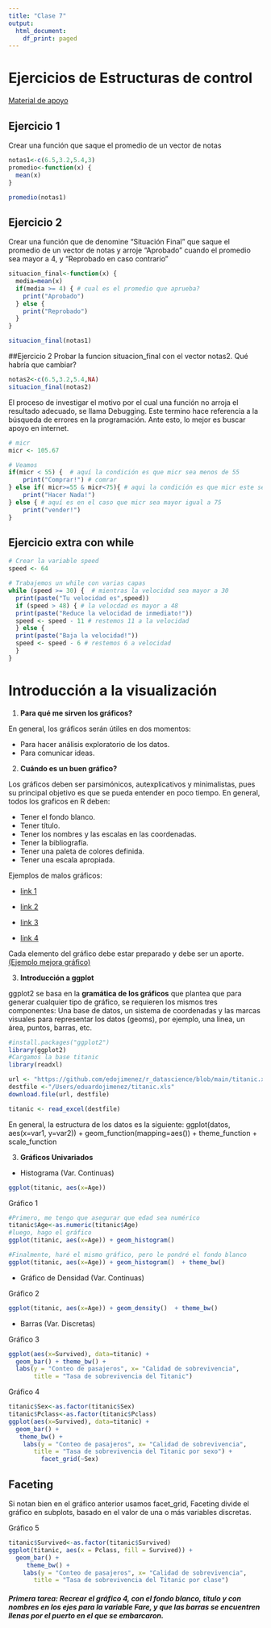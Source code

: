 ```yaml
---
title: "Clase 7"
output:
  html_document:
    df_print: paged
---
```


# Ejercicios de Estructuras de control

[Material de apoyo](https://rsanchezs.gitbooks.io/ciencia-de-datos-con-r/estructuras_control/iterativas/estructuras_iterativas.html)

## Ejercicio 1 
Crear una función que saque el promedio de un vector de notas 
```r
notas1<-c(6.5,3.2,5.4,3)
promedio<-function(x) {
  mean(x)
}

promedio(notas1)
```

## Ejercicio 2
Crear una función que de denomine "Situación Final" que saque el promedio de un vector de notas y arroje "Aprobado" cuando el promedio sea mayor a 4, y "Reprobado en caso contrario"
```r

situacion_final<-function(x) {
  media=mean(x)
  if(media >= 4) { # cual es el promedio que aprueba?
    print("Aprobado")
  } else {
    print("Reprobado")
  }
}

situacion_final(notas1)
```


##Ejercicio 2
Probar la funcion situacion_final con el vector notas2. Qué habría que cambiar?
```r
notas2<-c(6.5,3.2,5.4,NA)
situacion_final(notas2)
```
El proceso de investigar el motivo por el cual una función no arroja el resultado adecuado, se llama Debugging. Este termino hace referencia a la  búsqueda de errores en la programación. Ante esto, lo mejor es buscar apoyo en internet. 


```r
# micr
micr <- 105.67

# Veamos 
if(micr < 55) {  # aquí la condición es que micr sea menos de 55
    print("Comprar!") # comrar
} else if( micr>=55 & micr<75){ # aqui la condición es que micr este sea 55 o mas, o menos de 75
    print("Hacer Nada!")
} else { # aquí es en el caso que micr sea mayor igual a 75
    print("vender!")
}
```

## Ejercicio extra con while

```r
# Crear la variable speed
speed <- 64

# Trabajemos un while con varias capas
while (speed >= 30) {  # mientras la velocidad sea mayor a 30
  print(paste("Tu velocidad es",speed))
  if (speed > 48) { # la velocdad es mayor a 48
  print(paste("Reduce la velocidad de inmediato!"))
  speed <- speed - 11 # restemos 11 a la velocidad
  } else {
  print(paste("Baja la velocidad!"))  
  speed <- speed - 6 # restemos 6 a velocidad
  }
}
```


# Introducción a la visualización


1. **Para qué me sirven los gráficos?**

En general, los gráficos serán útiles en dos momentos:

* Para hacer análisis exploratorio de los datos. 
* Para comunicar ideas. 


2. **Cuándo es un buen gráfico?**

Los gráficos deben ser parsimónicos, autexplicativos y minimalistas, pues su principal objetivo es que se pueda entender en poco tiempo.  En general, todos los graficos en R deben:

- Tener el fondo blanco.
- Tener título.
- Tener los nombres y las escalas en las coordenadas.
- Tener la bibliografía.
- Tener una paleta de colores definida. 
- Tener una escala apropiada.

Ejemplos de malos gráficos: 

- [link 1](https://www.google.com/url?sa=i&rct=j&q=&esrc=s&source=images&cd=&ved=2ahUKEwj4wuHexOXkAhV_E7kGHQWYDs8QjRx6BAgBEAQ&url=https%3A%2F%2Fwww.adnradio.cl%2Fnoticias%2Fpolitica%2Fel-extrano-grafico-que-presento-sebastian-pinera-para-justificar-la-baja-de-victimizacion%2F20171106%2Fnota%2F3630063.aspx&psig=AOvVaw38HCeiTlZg3xo2ireqZVl7&ust=1569279738150947)

- [link 2](https://www.google.com/url?sa=i&rct=j&q=&esrc=s&source=images&cd=&ved=2ahUKEwjD05n6xOXkAhW1I7kGHUTtDUkQjRx6BAgBEAQ&url=https%3A%2F%2Fwww.eldesconcierto.cl%2F2018%2F03%2F07%2Fa-lo-pinera-el-mercurio-publica-distorsionado-grafico-que-compara-gobiernos-y-perjudica-al-de-bachelet%2F&psig=AOvVaw38HCeiTlZg3xo2ireqZVl7&ust=1569279738150947)

- [link 3](https://www.google.com/url?sa=i&rct=j&q=&esrc=s&source=images&cd=&ved=2ahUKEwihkoKgxeXkAhVrHbkGHUrICIcQjRx6BAgBEAQ&url=https%3A%2F%2Fvenngage.com%2Fblog%2Fmisleading-graphs%2F&psig=AOvVaw1aTI9uju_ey3eidO4JMYUD&ust=1569279871339683)

- [link 4](https://www.google.com/url?sa=i&rct=j&q=&esrc=s&source=images&cd=&ved=2ahUKEwiWvNvDxeXkAhVLK7kGHYBzDVEQjRx6BAgBEAQ&url=http%3A%2F%2Fbell-wang.github.io%2Fcritique-on-graph%2F&psig=AOvVaw1aTI9uju_ey3eidO4JMYUD&ust=1569279871339683)

Cada elemento del gráfico debe estar preparado y debe ser un aporte.[(Ejemplo mejora gráfico)](https://speakerdeck.com/cherdarchuk/data-looks-better-naked-pie-chart-edition)





3. **Introducción a ggplot** 

ggplot2 se basa en la **gramática de los gráficos** que plantea que para generar cualquier tipo de gráfico, se requieren los mismos tres componentes: Una base de datos, un sistema de coordenadas y las marcas visuales para representar los datos (geoms), por ejemplo, una línea, un área, puntos, barras, etc.




```r
#install.packages("ggplot2")
library(ggplot2)
#Cargamos la base titanic
library(readxl)

url <- "https://github.com/edojimenez/r_datascience/blob/main/titanic.xls?raw=true"
destfile <-"/Users/eduardojimenez/titanic.xls"
download.file(url, destfile)

titanic <- read_excel(destfile)
```

En general, la estructura de los datos es la siguiente: 
ggplot(datos, aes(x=var1, y=var2)) + geom_function(mapping=aes()) + theme_function + scale_function


3. **Gráficos Univariados** 
* Histograma (Var. Continuas)
```r
ggplot(titanic, aes(x=Age))
```

Gráfico 1
```r
#Primero, me tengo que asegurar que edad sea numérico
titanic$Age<-as.numeric(titanic$Age)
#luego, hago el gráfico
ggplot(titanic, aes(x=Age)) + geom_histogram() 

#Finalmente, haré el mismo gráfico, pero le pondré el fondo blanco
ggplot(titanic, aes(x=Age)) + geom_histogram()  + theme_bw()
```

* Gráfico de Densidad (Var. Continuas)

Gráfico 2
```r
ggplot(titanic, aes(x=Age)) + geom_density()  + theme_bw()
```

* Barras (Var. Discretas)

Gráfico 3
```r
ggplot(aes(x=Survived), data=titanic) +
  geom_bar() + theme_bw() + 
  labs(y = "Conteo de pasajeros", x= "Calidad de sobrevivencia",
       title = "Tasa de sobrevivencia del Titanic")
```



Gráfico 4
```r
titanic$Sex<-as.factor(titanic$Sex)
titanic$Pclass<-as.factor(titanic$Pclass)
ggplot(aes(x=Survived), data=titanic) +
  geom_bar() +
   theme_bw() +
    labs(y = "Conteo de pasajeros", x= "Calidad de sobrevivencia",
       title = "Tasa de sobrevivencia del Titanic por sexo") +
         facet_grid(~Sex)
```

## Faceting
Si notan bien en el gráfico anterior usamos facet_grid, Faceting divide el gráfico en subplots, basado en el valor de una o más variables discretas.


Gráfico 5
```r
titanic$Survived<-as.factor(titanic$Survived)
ggplot(titanic, aes(x = Pclass, fill = Survived)) + 
  geom_bar() +
     theme_bw() +
    labs(y = "Conteo de pasajeros", x= "Calidad de sobrevivencia",
       title = "Tasa de sobrevivencia del Titanic por clase")
```

##### Primera tarea: Recrear el gráfico 4, con el fondo blanco,  título y con nombres en los ejes para la variable Fare, y que las barras se encuentren llenas por el puerto en el que se embarcaron. 

```r

```





